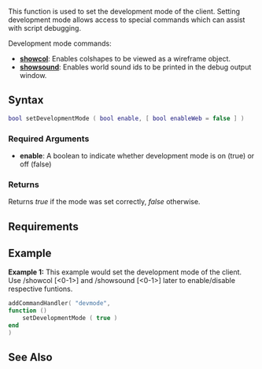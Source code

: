 
{{Client function}}
This function is used to set the development mode of the client. Setting development mode allows access to special commands which can assist with script debugging.

Development mode commands:
* '''[[/Client_Commands#showcol.md|showcol]]''': Enables colshapes to be viewed as a wireframe object.
* '''[[/Client_Commands#showsound.md|showsound]]''': Enables world sound ids to be printed in the debug output window.

==Syntax==
<syntaxhighlight lang="lua">
bool setDevelopmentMode ( bool enable, [ bool enableWeb = false ] )
</syntaxhighlight>

===Required Arguments===
*'''enable ''': A boolean to indicate whether development mode is on (true) or off (false) 
{{New feature/item|3.0150|1.5||
*'''enableWeb ''': A boolean to indicate whether browser debug messages will be filtered(false) or not(true)
}}

===Returns===
Returns ''true'' if the mode was set correctly, ''false'' otherwise.

==Requirements==
{{Requirements|n/a|1.1.1-9.03355|}}

==Example== 
'''Example 1:''' This example would set the development mode of the client. Use /showcol [<0-1>] and /showsound [<0-1>] later to enable/disable respective funtions. 
<syntaxhighlight lang="lua">
addCommandHandler( "devmode",
function ()
    setDevelopmentMode ( true )
end
)
</syntaxhighlight>

==See Also==
{{Client_utility_functions}}
